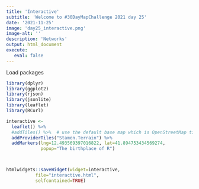 ```yaml
---
title: 'Interactive'
subtitle: 'Welcome to #30DayMapChallenge 2021 day 25'
date: '2021-11-25'
image: 'day25_interactive.png'
image-alt: ''
description: 'Networks'
output: html_document
execute: 
   eval: false
---
```





Load packages

```r

library(dplyr)
library(ggplot2)
library(rjson)
library(jsonlite)
library(leaflet)
library(RCurl)

interactive <- 
  leaflet() %>%
  #addTiles() %>%  # use the default base map which is OpenStreetMap tiles
  addProviderTiles("Stamen.Terrain") %>%
  addMarkers(lng=12.493569397016822, lat=41.894753434569274,
             popup="The birthplace of R")



htmlwidgets::saveWidget(widget=interactive,
           file="interactive.html",
           selfcontained=TRUE)

```
